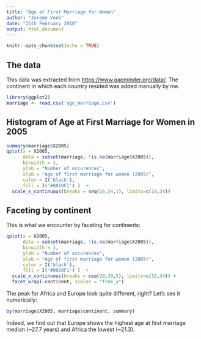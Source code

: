 ```yaml
---
title: "Age at First Marriage for Women"
author: "Jerome Vonk"
date: "25th February 2018"
output: html_document
---
```


```r
knitr::opts_chunk$set(echo = TRUE)
```

## The data

This data was extracted from <https://www.gapminder.org/data/>. The continent in which each country resided was added manually by me.
```r
library(ggplot2)
marriage <- read.csv('age_marriage.csv')
```


## Histogram of Age at First Marriage for Women in 2005
```r
summary(marriage$X2005)
qplot(x = X2005, 
      data = subset(marriage, !is.na(marriage$X2005)),
      binwidth = 1,
      ylab = "Number of occurences",
      xlab = "Age of first marriage for women (2005)",
      color = I('black'), 
      fill = I('#0010F1') )  +
  scale_x_continuous(breaks = seq(16,34,1), limits=c(16,34))
```

## Faceting by continent

This is what we encounter by faceting for continents:

```r
qplot(x = X2005, 
      data = subset(marriage, !is.na(marriage$X2005)),
      binwidth = 1,
      ylab = "Number of occurences",
      xlab = "Age of first marriage for women (2005)",
      color = I('black'), 
      fill = I('#0010F1') )  +
  scale_x_continuous(breaks = seq(20,30,5), limits=c(16,34)) +
  facet_wrap(~continent, scales = "free_y")
```

The peak for Africa and Europe look quite different, right? Let's see it numerically:
```r
by(marriage$X2005, marriage$continent, summary)
```

Indeed, we find out that Europe shows the highest age at first marriage median (~27.7 years) and Africa the lowest (~21.3). 
